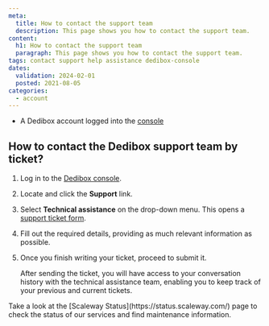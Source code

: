 ```yaml
---
meta:
  title: How to contact the support team
  description: This page shows you how to contact the support team.
content:
  h1: How to contact the support team
  paragraph: This page shows you how to contact the support team.
tags: contact support help assistance dedibox-console
dates:
  validation: 2024-02-01
  posted: 2021-08-05
categories:
  - account
---
```


<Macro id="requirements" />

- A Dedibox account logged into the [console](https://console.online.net)

## How to contact the Dedibox support team by ticket?

1. Log in to the [Dedibox console](https://console.online.net).
2. Locate and click the **Support** link.
3. Select **Technical assistance** on the drop-down menu. This opens a [support ticket form](https://console.online.net/en/assistance/ticket).
4. Fill out the required details, providing as much relevant information as possible.
5. Once you finish writing your ticket, proceed to submit it.

   After sending the ticket, you will have access to your conversation history with the technical assistance team, enabling you to keep track of your previous and current tickets.

<Message type="tip">
  Take a look at the [Scaleway Status](https://status.scaleway.com/) page to check the status of our services and find maintenance information.
</Message>


